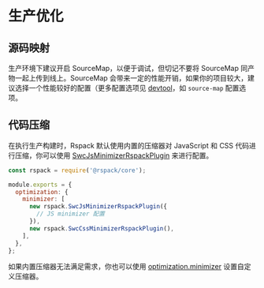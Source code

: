 # 生产优化

## 源码映射

生产环境下建议开启 SourceMap，以便于调试，但切记不要将 SourceMap 同产物一起上传到线上。SourceMap 会带来一定的性能开销，如果你的项目较大，建议选择一个性能较好的配置（更多配置选项见 [devtool](config/devtool)，如 `source-map` 配置选项。

## 代码压缩

在执行生产构建时，Rspack 默认使用内置的压缩器对 JavaScript 和 CSS 代码进行压缩，你可以使用 [SwcJsMinimizerRspackPlugin](plugins/rspack/swc-js-minimizer-rspack-plugin) 来进行配置。

```js title=rspack.config.js
const rspack = require('@rspack/core');

module.exports = {
  optimization: {
    minimizer: [
      new rspack.SwcJsMinimizerRspackPlugin({
        // JS minimizer 配置
      }),
      new rspack.SwcCssMinimizerRspackPlugin(),
    ],
  },
};
```

如果内置压缩器无法满足需求，你也可以使用 [optimization.minimizer](/config/optimization#optimizationminimizer) 设置自定义压缩器。
